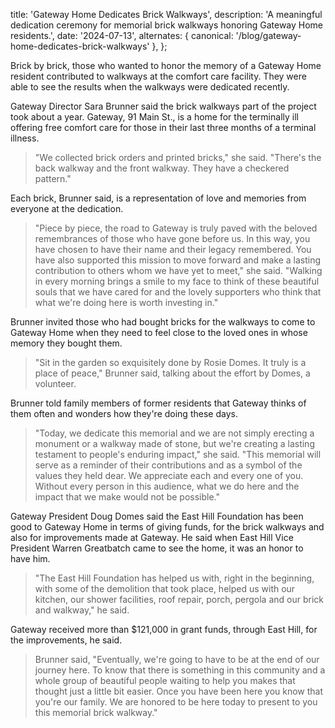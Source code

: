 
  title: 'Gateway Home Dedicates Brick Walkways',
  description: 'A meaningful dedication ceremony for memorial brick walkways honoring Gateway Home residents.',
  date: '2024-07-13',
  alternates: {
    canonical: '/blog/gateway-home-dedicates-brick-walkways'
  },
};

<BlogHeader
  title="Gateway Home Dedicates Brick Walkways"
  author="Brain Quinn"
/>

Brick by brick, those who wanted to honor the memory of a Gateway Home resident contributed to walkways at the comfort care facility. They were able to see the results when the walkways were dedicated recently.

Gateway Director Sara Brunner said the brick walkways part of the project took about a year. Gateway, 91 Main St., is a home for the terminally ill offering free comfort care for those in their last three months of a terminal illness.

> "We collected brick orders and printed bricks," she said. "There's the back walkway and the front walkway. They have a checkered pattern."

Each brick, Brunner said, is a representation of love and memories from everyone at the dedication.

> "Piece by piece, the road to Gateway is truly paved with the beloved remembrances of those who have gone before us. In this way, you have chosen to have their name and their legacy remembered. You have also supported this mission to move forward and make a lasting contribution to others whom we have yet to meet," she said. "Walking in every morning brings a smile to my face to think of these beautiful souls that we have cared for and the lovely supporters who think that what we're doing here is worth investing in."

<BlogImage
  src="/sara.jpg"
  alt="Sara Brunner"
  caption="Sara Brunner, Gateway Home Director"
/>

Brunner invited those who had bought bricks for the walkways to come to Gateway Home when they need to feel close to the loved ones in whose memory they bought them.

> "Sit in the garden so exquisitely done by Rosie Domes. It truly is a place of peace," Brunner said, talking about the effort by Domes, a volunteer.

Brunner told family members of former residents that Gateway thinks of them often and wonders how they're doing these days.

> "Today, we dedicate this memorial and we are not simply erecting a monument or a walkway made of stone, but we're creating a lasting testament to people's enduring impact," she said. "This memorial will serve as a reminder of their contributions and as a symbol of the values they held dear. We appreciate each and every one of you. Without every person in this audience, what we do here and the impact that we make would not be possible."

<BlogImage
  src="/sara-speaking.jpg"
  alt="Sara Speaking"
  caption="Sara Brunner addressing the audience at the dedication ceremony"
/>

Gateway President Doug Domes said the East Hill Foundation has been good to Gateway Home in terms of giving funds, for the brick walkways and also for improvements made at Gateway. He said when East Hill Vice President Warren Greatbatch came to see the home, it was an honor to have him.

> "The East Hill Foundation has helped us with, right in the beginning, with some of the demolition that took place, helped us with our kitchen, our shower facilities, roof repair, porch, pergola and our brick and walkway," he said.

Gateway received more than $121,000 in grant funds, through East Hill, for the improvements, he said.

<BlogImage
  src="/doug-speaking.jpg"
  alt="Doug Speaking"
  caption="Doug Domes, Gateway Home President, speaking at the dedication"
/>

> Brunner said, "Eventually, we're going to have to be at the end of our journey here. To know that there is something in this community and a whole group of beautiful people waiting to help you makes that thought just a little bit easier. Once you have been here you know that you're our family. We are honored to be here today to present to you this memorial brick walkway."

<BlogImage
  src="/doug-sara.jpg"
  alt="Doug and Sara"
  caption="Doug Domes and Sara Brunner at the brick walkway dedication ceremony"
/>
